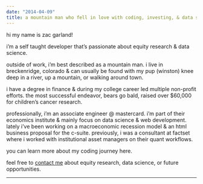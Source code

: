 ```yaml
---
date: "2014-04-09"
title: a mountain man who fell in love with coding, investing, & data science
---
```


<div>

<div style="text-transform: lowercase;">
Hi my name is Zac Garland! 

I'm a self taught developer that's passionate about equity research & data science.  

Outside of work, I'm best described as a mountain man. I live in Breckenridge, colorado & can usually be found with my pup (winston) knee deep in a river, up a mountain, or walking around town.

i have a degree in finance & during my college career led multiple non-profit efforts. the most successful endeavor, bears go bald, raised over $60,000 for children's cancer research.<br>

<!-- bill gates and warren buffett serve the world in a way i aspire to; spending the first half of their lives accumulating wealth, & the second half giving it all away. -->

Professionally, I'm an associate engineer @ Mastercard. i'm part of their economics institute & mainly focus on data science & web development.
lately i've been working on a macroeconomic recession model & an html business proposal for the c-suite. previously, I was a consultant at FactSet
where I worked with institutional asset managers on their quant workflows.  

you can learn more about my coding journey <a>here</a>.

feel free to <a href="/contact">contact me</a> about equity research, data science, or future opportunities. 

<hr>
<br><br>
</div>


<!-- end -->
</div>
